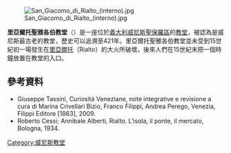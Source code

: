 {{Infobox Modern Building
|image             = San Giacomo di Rialto (Facade).jpg
|image_size        = 220px
|caption           = 
|name              = 里亞爾托聖雅各伯教堂
|location_town     = [[威尼斯|威尼斯]]
|location_country  = [[義大利|義大利]]
|architect         = 
|owner             = 
|client            = 
|engineer          = 
|construction_start_date= 
|completion_date   = 
|date_demolished   = 
|cost              = 
|structural_system = 
|style             = 
}}
[[Image:San_Giacomo_di_Rialto_(interno).jpg|thumb]]

'''里亞爾托聖雅各伯教堂'''（{{lang-it|'''San Giacomo di Rialto'''}}）是一座位於[[義大利|義大利]][[威尼斯|威尼斯]][[聖保羅區_(威尼斯)|聖保羅區]]的[[教堂|教堂]]，被認為是威尼斯最古老的教堂，歷史可以追溯至421年。里亞爾托聖雅各伯教堂並未受到15世紀初一場發生在[[里亞爾托|里亞爾托]]（Rialto）的大火所破壞，後來人們在15世紀末把一個時鐘放置在教堂的入口。

==參考資料==
*Giuseppe Tassini, Curiosità Veneziane, note integrative e revisione a cura di Marina Crivellari Bizio, Franco Filippi, Andrea Perego, Venezia, Filippi Editore [1863], 2009.
*Roberto Cessi; Annibale Alberti, Rialto. L'isola, il ponte, il mercato, Bologna, 1934.

{{coord|45|26|18.5|N|12|20|7.7|E|type:landmark_region:IT-VE|display=title}}

{{Authority control}}
[[Category:威尼斯教堂|Category:威尼斯教堂]]